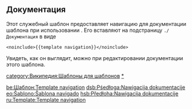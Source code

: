 <noinclude>{{template doc page viewed directly}}</noinclude>
<noinclude>{{template navigation}}</noinclude>
== Документация ==
Этот служебный шаблон предоставляет навигацию для документации шаблона при использовании {{tl|doc}}. Его вставляют на подстраницу <tt>./Документация</tt> в виде
 &lt;noinclude><nowiki>{{template navigation}}</nowiki>&lt;/noinclude>

Увидеть, как он выглядит, можно при редактировании документации этого шаблона.

[[category:Википедия:Шаблоны для шаблонов]]
[[category:Википедия:Навигационные шаблоны|*]]

[[be:Шаблон:Template navigation]]
[[dsb:Pśedłoga:Nawigacija dokumentacije]]
[[eo:Ŝablono:Ŝablona navigado]]
[[hsb:Předłoha:Nawigacija dokumentacije]]
[[ru:Template:Template navigation]]